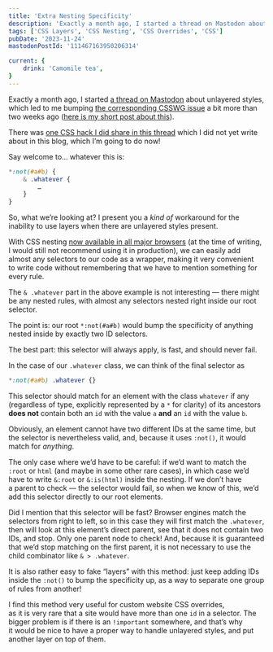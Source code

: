 ```yaml
---
title: 'Extra Nesting Specificity'
description: 'Exactly a month ago, I started a thread on Mastodon about unlayered styles, which led to me bumping the corresponding CSSWG issue a bit more than two weeks ago. There was one CSS hack I did share in this thread which I did not yet write about in this blog, which I’m going to do now!'
tags: ['CSS Layers', 'CSS Nesting', 'CSS Overrides', 'CSS']
pubDate: '2023-11-24'
mastodonPostId: '111467163950206314'

current: {
	drink: 'Camomile tea',
}
---
```


Exactly a month ago, I started [a thread on Mastodon](https://front-end.social/@kizu/111291721848435193) about unlayered styles, which led to me bumping [the corresponding CSSWG issue](https://github.com/w3c/csswg-drafts/issues/6323) a bit more than two weeks ago ([here is my short post about this](/unlayered-styles-issue/)).

There was [one CSS hack I did share in this thread](https://front-end.social/@kizu/111291771872519128) which I did not yet write about in this blog, which I’m going to do now!

Say welcome to… whatever this is:

```css
*:not(#a#b) {
	& .whatever {
		…
	}
}
```

So, what we’re looking at? I present you a _kind of_ workaround for the inability to use layers when there are unlayered styles present.

With CSS nesting [now available in all major browsers](https://caniuse.com/css-nesting) (at the time of writing, I would still not recommend using it in production), we can easily add almost any selectors to our code as a wrapper, making it very convenient to write code without remembering that we have to mention something for every rule.

The `& .whatever` part in the above example is not interesting — there might be any nested rules, with almost any selectors nested right inside our root selector.

The point is: our root `*:not(#a#b)` would bump the specificity of anything nested inside by exactly two ID selectors.

The best part: this selector will always apply, is fast, and should never fail.

In the case of our `.whatever` class, we can think of the final selector as

```css
*:not(#a#b) .whatever {}
```

This selector should match for an element with the class `whatever` if any (regardless of type, explicitly represented by a `*` for clarity) of its ancestors **does not** contain both an `id` with the value `a` **and** an `id` with the value `b`.

Obviously, an element cannot have two different IDs at the same time, but the selector is nevertheless valid, and, because it uses `:not()`, it would match for _anything_.

The only case where we’d have to be careful: if we’d want to match the `:root` or `html` (and maybe in some other rare cases), in which case we’d have to write `&:root` or `&:is(html)` inside the nesting. If we don’t have a parent to check — the selector would fail, so when we know of this, we’d add this selector directly to our root elements.

Did I mention that this selector will be fast? Browser engines match the selectors from right to left, so in this case they will first match the `.whatever`, then will look at this element’s direct parent, see that it does not contain two IDs, and stop. Only one parent node to check! And, because it is guaranteed that we’d stop matching on the first parent, it is not necessary to use the child combinator like `& > .whatever`.

It is also rather easy to fake “layers” with this method: just keep adding IDs inside the `:not()` to bump the specificity up, as a way to separate one group of rules from another!

I find this method very useful for custom website CSS overrides, as it is very rare that a site would have more than one `id` in a selector. The bigger problem is if there is an `!important` somewhere, and that’s why it would be nice to have a proper way to handle unlayered styles, and put another layer on top of them.
